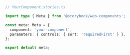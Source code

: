 ```ts
// YourComponent.stories.ts

import type { Meta } from '@storybook/web-components';

const meta: Meta = {
  component: 'your-component',
  parameters: { controls: { sort: 'requiredFirst' } },
};

export default meta;
```
